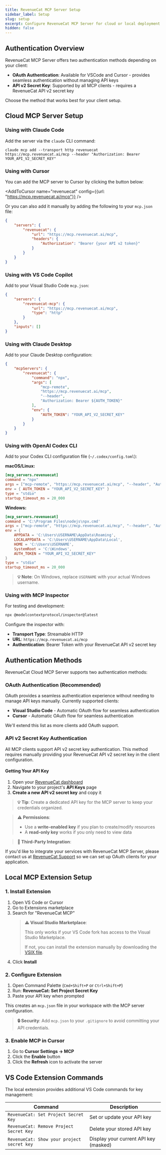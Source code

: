 ```yaml
---
title: RevenueCat MCP Server Setup
sidebar_label: Setup
slug: setup
excerpt: Configure RevenueCat MCP Server for cloud or local deployment
hidden: false
---
```



## Authentication Overview

RevenueCat MCP Server offers two authentication methods depending on your client:

- **OAuth Authentication**: Available for VSCode and Cursor - provides seamless authentication without managing API keys
- **API v2 Secret Key**: Supported by all MCP clients - requires a RevenueCat API v2 secret key

Choose the method that works best for your client setup.

## Cloud MCP Server Setup

### Using with Claude Code

Add the server via the `claude` CLI command:
```
claude mcp add --transport http revenuecat https://mcp.revenuecat.ai/mcp --header "Authorization: Bearer YOUR_API_V2_SECRET_KEY"
```

### Using with Cursor

You can add the MCP server to Cursor by clicking the button below:

<AddToCursor 
  name="revenuecat" 
  config={{url: "https://mcp.revenuecat.ai/mcp"}} 
/>

Or you can also add it manually by adding the following to your `mcp.json` file:

```json
{ 
    "servers": {
        "revenuecat": {
            "url": "https://mcp.revenuecat.ai/mcp",
            "headers": {
                "Authorization": "Bearer {your API v2 token}"
            }
        }
    }
}
```

### Using with VS Code Copilot

Add to your Visual Studio Code `mcp.json`:

```json
{
	"servers": {
		"revenuecat-mcp": {
			"url": "https://mcp.revenuecat.ai/mcp",
			"type": "http"
		}
	},
	"inputs": []
}
```

### Using with Claude Desktop

Add to your Claude Desktop configuration:

```json
{
    "mcpServers": {
        "revenuecat": {
            "command": "npx",
            "args": [
                "mcp-remote",
                "https://mcp.revenuecat.ai/mcp",
                "--header",
                "Authorization: Bearer ${AUTH_TOKEN}"
            ],
            "env": {
                "AUTH_TOKEN": "YOUR_API_V2_SECRET_KEY"
            }
        }
    }
}
```

### Using with OpenAI Codex CLI

Add to your Codex CLI configuration file (`~/.codex/config.toml`):

**macOS/Linux:**

```toml
[mcp_servers.revenuecat]
command = "npx"
args = ["mcp-remote", "https://mcp.revenuecat.ai/mcp", "--header", "Authorization: Bearer ${AUTH_TOKEN}"]
env = { AUTH_TOKEN = "YOUR_API_V2_SECRET_KEY" }
type = "stdio"
startup_timeout_ms = 20_000
```

**Windows:**

```toml
[mcp_servers.revenuecat]
command = 'C:\Program Files\nodejs\npx.cmd'
args = ["mcp-remote", "https://mcp.revenuecat.ai/mcp", "--header", "Authorization: Bearer ${AUTH_TOKEN}"]
env = {
    APPDATA = 'C:\Users\USERNAME\AppData\Roaming',
    LOCALAPPDATA = 'C:\Users\USERNAME\AppData\Local',
    HOME = 'C:\Users\USERNAME',
    SystemRoot = 'C:\Windows',
    AUTH_TOKEN = "YOUR_API_V2_SECRET_KEY"
}
type = "stdio"
startup_timeout_ms = 20_000
```

> **💡 Note**: On Windows, replace `USERNAME` with your actual Windows username.

### Using with MCP Inspector

For testing and development:

```bash
npx @modelcontextprotocol/inspector@latest
```

Configure the inspector with:

- **Transport Type**: Streamable HTTP
- **URL**: `https://mcp.revenuecat.ai/mcp`
- **Authentication**: Bearer Token with your RevenueCat API v2 secret key


## Authentication Methods

RevenueCat Cloud MCP Server supports two authentication methods:

### OAuth Authentication (Recommended)

OAuth provides a seamless authentication experience without needing to manage API keys manually. Currently supported clients:

- **Visual Studio Code** - Automatic OAuth flow for seamless authentication
- **Cursor** - Automatic OAuth flow for seamless authentication

We'll extend this list as more clients add OAuth support.

### API v2 Secret Key Authentication

All MCP clients support API v2 secret key authentication. This method requires manually providing your RevenueCat API v2 secret key in the client configuration.

#### Getting Your API Key

1. Open your [RevenueCat dashboard](https://app.revenuecat.com/)
2. Navigate to your project's **API Keys** page  
3. **Create a new API v2 secret key** and copy it

> **💡 Tip**: Create a dedicated API key for the MCP server to keep your credentials organized.

> **⚠️ Permissions**:
>
> - Use a **write-enabled key** if you plan to create/modify resources
> - A **read-only key** works if you only need to view data

> **🔧 Third-Party Integration**:
>
If you'd like to integrate your services with RevenueCat MCP Server, please contact us at [RevenueCat Support](mailto:support@revenuecat.com) so we can set up OAuth clients for your application.

## Local MCP Extension Setup

### 1. Install Extension

1. Open VS Code or Cursor
2. Go to Extensions marketplace
3. Search for "RevenueCat MCP"
   > **⚠️ Visual Studio Marketplace**:
   >
   > This only works if your VS Code fork has access to the Visual Studio Marketplace.
   >
   > If not, you can install the extension manually by downloading the [VSIX file](https://drive.google.com/file/d/1VcyqirfdJtrAMuDnMTBkU8USCbdvMTMn/view?usp=share_link).
4. Click **Install**

### 2. Configure Extension

1. Open Command Palette (`Cmd+Shift+P` or `Ctrl+Shift+P`)
2. Run: **RevenueCat: Set Project Secret Key**
3. Paste your API key when prompted

This creates an `mcp.json` file in your workspace with the MCP server configuration.

> **🔒 Security**: Add `mcp.json` to your `.gitignore` to avoid committing your API credentials.

### 3. Enable MCP in Cursor

1. Go to **Cursor Settings → MCP**
2. Click the **Enable** button
3. Click the **Refresh** icon to activate the server

## VS Code Extension Commands

The local extension provides additional VS Code commands for key management:

| Command                                    | Description                           |
| ------------------------------------------ | ------------------------------------- |
| `RevenueCat: Set Project Secret Key`       | Set or update your API key            |
| `RevenueCat: Remove Project Secret Key`    | Delete your stored API key            |
| `RevenueCat: Show your project secret key` | Display your current API key (masked) |
